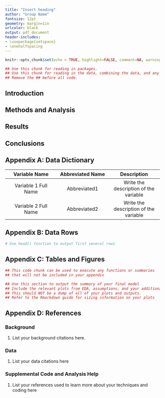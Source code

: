 ```yaml
---
title: "Insert heading" 
author: "Group Name"
fontsize: 12pt
geometry: margin=1in
urlcolor: black
output: pdf_document
header-includes:
- \usepackage{setspace}
- \onehalfspacing
---
```


```r
knitr::opts_chunk$set(echo = TRUE, highlight=FALSE, comment=NA, warnings=FALSE,message=FALSE)
```

```r
## Use this chunk for reading in packages.
## Use this chunk for reading in the data, combining the data, and any other major data cleaning that is not relevant to show.
## Remove the ## before all code.
```

\begin{center}

#\includegraphics{/Users/kristavaranyak/Downloads/normaldist.jpeg}
remove the pound sign and insert the file path to the image on your computer in the {}

\end{center}

\newpage 

## Introduction

## Methods and Analysis

## Results

## Conclusions

\newpage

## Appendix A: Data Dictionary

|Variable Name|Abbreviated Name|Description|
|:----:|:----:|:----:|
| Variable 1 Full Name |Abbreviated1  | Write the description of the variable  |
| Variable 2 Full Name |Abbreviated2  | Write the description of the variable  |

\newpage
## Appendix B: Data Rows
```r
# Use head() function to output first several rows

```

\newpage
## Appendix C: Tables and Figures
```r
## This code chunk can be used to execute any functions or summaries 
## that will not be included in your appendix
```

```r
## Use this section to output the summary of your final model
## Include the relevant plots from EDA, assumptions, and your additional techniques
## This should NOT be a dump of all of your plots and outputs.
## Refer to the Rmarkdown guide for sizing information on your plots
```

\newpage
## Appendix D: References

### Background
1. List your background citations here.

### Data
1. List your data citations here

### Supplemental Code and Analysis Help
1. List your references used to learn more about your techniques and coding here